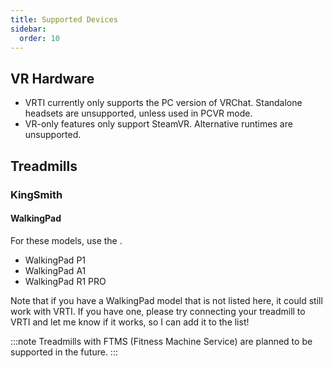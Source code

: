 ```yaml
---
title: Supported Devices
sidebar:
  order: 10
---
```



## VR Hardware

- VRTI currently only supports the PC version of VRChat. Standalone headsets are unsupported, unless used in PCVR mode.
- VR-only features only support SteamVR. Alternative runtimes are unsupported.

## Treadmills

### KingSmith

#### WalkingPad

For these models, use the <Badge text="KingSmith WalkingPad Driver" variant="tip" />.

- WalkingPad P1 <Badge text="Tested" variant="success" />
- WalkingPad A1 <Badge text="Untested" variant="caution" />
- WalkingPad R1 PRO <Badge text="Untested" variant="caution" />

Note that if you have a WalkingPad model that is not listed here, it could still work with VRTI.
If you have one, please try connecting your treadmill to VRTI and let me know if it works, so I can add it to the list!

:::note
Treadmills with FTMS (Fitness Machine Service) are planned to be supported in the future.
:::
